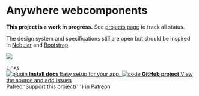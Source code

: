 
<Meta title="Docs/Introduction" />

<style>{`
  .subheading {
    --mediumdark: '#999999';
    font-weight: 900;
    font-size: 13px;
    color: #999;
    letter-spacing: 6px;
    line-height: 24px;
    text-transform: uppercase;
    margin-bottom: 12px;
    margin-top: 40px;
  }

  .link-list {
    display: grid;
    grid-template-columns: 1fr;
    grid-template-rows: 1fr 1fr;
    row-gap: 10px;
  }

  @media (min-width: 620px) {
    .link-list {
      row-gap: 20px;
      column-gap: 20px;
      grid-template-columns: 1fr 1fr;
    }
  }

  @media all and (-ms-high-contrast:none) {
  .link-list {
      display: -ms-grid;
      -ms-grid-columns: 1fr 1fr;
      -ms-grid-rows: 1fr 1fr;
    }
  }

  .link-item {
    display: block;
    padding: 20px 30px 20px 15px;
    border: 1px solid #00000010;
    border-radius: 5px;
    transition: background 150ms ease-out, border 150ms ease-out, transform 150ms ease-out;
    color: #fff;
    display: flex;
    align-items: flex-start;
  }

  .link-item:hover {
    border-color: #1EA7FD50;
    transform: translate3d(0, -3px, 0);
    box-shadow: rgba(0, 0, 0, 0.08) 0 3px 10px 0;
  }

  .link-item:active {
    border-color: #1EA7FD;
    transform: translate3d(0, 0, 0);
  }

  .link-item strong {
    font-weight: 700;
    display: block;
    margin-bottom: 2px;
  }

  .link-item img {
    height: 40px;
    width: 40px;
    margin-right: 15px;
    flex: none;
  }

  .link-item span {
    font-size: 14px;
    line-height: 20px;
  }

  .tip {
    display: inline-block;
    border-radius: 1em;
    font-size: 11px;
    line-height: 12px;
    font-weight: 700;
    background: #E7FDD8;
    color: #66BF3C;
    padding: 4px 12px;
    margin-right: 10px;
    vertical-align: top;
  }

  .tip-wrapper {
    font-size: 13px;
    line-height: 20px;
    margin-top: 40px;
    margin-bottom: 40px;
    color: #e9e9e9;
  }

  .tip-wrapper code {
    font-size: 12px;
    display: inline-block;
  }


`}</style>

# Anywhere webcomponents

**This project is a work in progress.** See [projects page](https://github.com/tiagoboeing/anywhere-webcomponents/projects) to track all status.

The design system and specifications still are open but should be inspired in [Nebular](https://github.com/akveo/nebular) and [Bootstrap](https://github.com/twbs/bootstrap).

[![](https://i.imgur.com/ojeUYYo.png)](https://3fp9w.csb.app/)

<div class="subheading">Links</div>

<div class="link-list">
  <a
    class="link-item"
    href="https://github.com/tiagoboeing/anywhere-webcomponents#how-to-install"
    target="_blank"
  >
    <img src={Plugin} alt="plugin" />
    <span>
      <strong>Install docs</strong>
      Easy setup for your app.
    </span>
  </a>
  <a class="link-item" href="https://github.com/storybookjs/storybook" target="_blank">
    <img src={Code} alt="code" />
    <span>
      <strong>GitHub project</strong>
      View the source and add issues
    </span>
  </a>
</div>

<div class="tip-wrapper">
  <span class="tip">Patreon</span>Support this project{' '}
  <a href="https://www.patreon.com/tiagoboeing" target="_blank">
    in Patreon
  </a>
</div>
